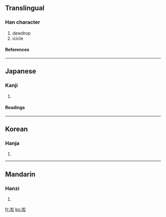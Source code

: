 ==Translingual==
===Han character===
{{Han char|rad=冫|as=08|sn=10|four=|canj=戈一木金戈 (IMDCI)}}
# dewdrop
# icicle
====References====
{{Han ref|kx=0132.390|dkj=01663|dj=0296.270|hdz=10298.060|uh=51C7|ud=20935}}
----
==Japanese==
===Kanji===
{{ja-kanji|grade=|rs=冫08}}
# {{defn|Japanese}}
====Readings====
{{ja-readings|on=[[しょう]] (shō), [[しゅ]] (shu), [[そう]] (sō), [[す]] (su)|kun=[[つらら]] (tsurara)}}
----
==Korean==
===Hanja===
{{ko-hanja|hangeul=송|rv=song|mr=song}}
# {{defn|Korean}}
----
==Mandarin==
===Hanzi===
{{cmn-hanzi|pin=[[sòng]] ([[song4]])|wg=sung<sup>4</sup>}}
# {{defn|Mandarin}}

[[fr:凇]]
[[ko:凇]]
